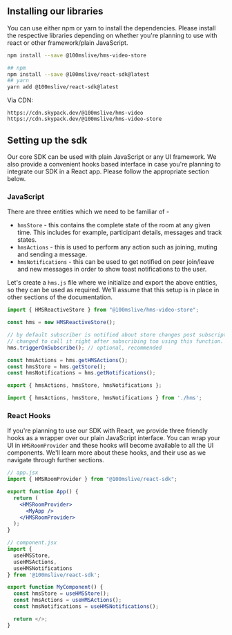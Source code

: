 
<Meta title="Introduction/Integrating The SDK" />

## Installing our libraries

You can use either npm or yarn to install the dependencies. Please install the respective libraries depending on whether
you're planning to use with react or other framework/plain JavaScript.

```bash
npm install --save @100mslive/hms-video-store
```

```bash
## npm
npm install --save @100mslive/react-sdk@latest
## yarn
yarn add @100mslive/react-sdk@latest
```

Via CDN:

```
https://cdn.skypack.dev/@100mslive/hms-video
https://cdn.skypack.dev/@100mslive/hms-video-store
```

## Setting up the sdk

Our core SDK can be used with plain JavaScript or any UI framework. We also provide a convenient hooks based interface
in case you're planning to integrate our SDK in a React app. Please follow the appropriate section below.

### JavaScript

There are three entities which we need to be familiar of -

- `hmsStore` - this contains the complete state of the room at any given time. This includes for example, participant details,
  messages and track states.
- `hmsActions` - this is used to perform any action such as joining, muting and sending a message.
- `hmsNotifications` - this can be used to get notified on peer join/leave and new messages in order to show toast notifications to
  the user.

Let's create a `hms.js` file where we initialize and export the above entities, so they can be used as required. We'll assume that
this setup is in place in other sections of the documentation.

```js
import { HMSReactiveStore } from "@100mslive/hms-video-store";

const hms = new HMSReactiveStore();

// by default subscriber is notified about store changes post subscription only, this can be
// changed to call it right after subscribing too using this function.
hms.triggerOnSubscribe(); // optional, recommended

const hmsActions = hms.getHMSActions();
const hmsStore = hms.getStore();
const hmsNotifications = hms.getNotifications();

export { hmsActions, hmsStore, hmsNotifications };
```

```js:some_other_file.js
import { hmsActions, hmsStore, hmsNotifications } from './hms';
```

### React Hooks

If you're planning to use our SDK with React, we provide three friendly hooks as a wrapper over our plain JavaScript interface.
You can wrap your UI in `HMSRoomProvider` and these hooks will become available to all the UI components. We'll learn more about these hooks,
and their use as we navigate through further sections.

```jsx
// app.jsx
import { HMSRoomProvider } from "@100mslive/react-sdk";

export function App() {
  return (
    <HMSRoomProvider>
      <MyApp />
    </HMSRoomProvider>
  );
}
```

```jsx
// component.jsx
import {
  useHMSStore,
  useHMSActions,
  useHMSNotifications
} from '@100mslive/react-sdk';

export function MyComponent() {
  const hmsStore = useHMSStore();
  const hmsActions = useHMSActions();
  const hmsNotifications = useHMSNotifications();

  return </>;
}
```
